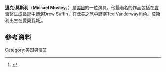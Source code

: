 {{Infobox person
|image                    =Cast of USA's "Sirens" at 2015 TCA - Michael Mosley.jpg
| alt                     =
| caption                 = 
| name                    = Michael Mosley
| birthname               = 
| birth_date              = {{Birth date and age|1978|9|16}}
| birth_place             = {{USA}}[[愛奧瓦城|愛奧瓦城]]
| occupation              = 演員
| yearsactive             = 2001–現在
| spouse                  = [[Anna_Camp|Anna Camp]] (2010–13)
| children                = 
| website                 = 
}}
'''邁克·莫斯利'''（'''Michael Mosley'''，{{bd|1978年|9月16日}}）是[[美國|美國]]的一位演員。他最著名的作品包括在[[實習醫生|實習醫生]]成長記中飾演Drew Suffin，在泛美之旅中飾演Ted Vanderway角色。莫斯利出生在愛奧瓦城<ref name=divorceDM>{{cite news|title=The final curtain: Pitch Perfect star Anna Camp heading for divorce after husband of three years Michael Mosley files papers citing 'irreconcilable differences' |url=http://www.dailymail.co.uk/tvshowbiz/article-2318211/Pitch-Perfect-star-Anna-Camp-heading-divorce-husband-years-Michael-Mosley-files-papers-citing-irreconcilable-differences.html|work=UK Daily Mail|accessdate=May 2, 2013|location=London|date=May 2, 2013}}</ref>。

==參考資料==
{{Reflist}}
[[Category:美国男演员|Category:美国男演员]]